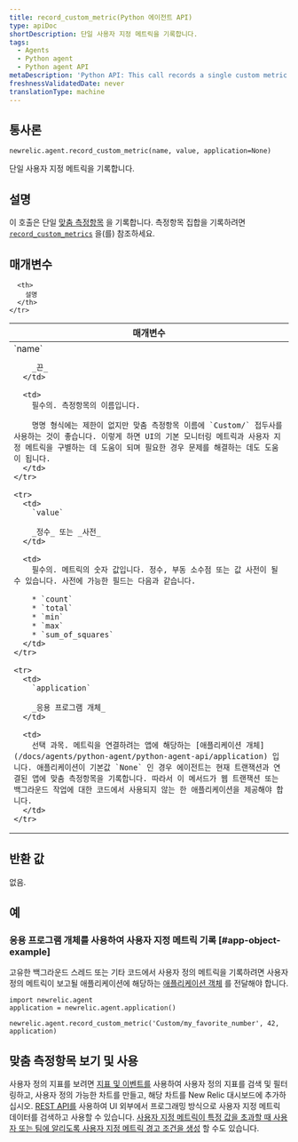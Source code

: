 ```yaml
---
title: record_custom_metric(Python 에이전트 API)
type: apiDoc
shortDescription: 단일 사용자 지정 메트릭을 기록합니다.
tags:
  - Agents
  - Python agent
  - Python agent API
metaDescription: 'Python API: This call records a single custom metric.'
freshnessValidatedDate: never
translationType: machine
---
```


## 통사론

```PY
newrelic.agent.record_custom_metric(name, value, application=None)
```

단일 사용자 지정 메트릭을 기록합니다.

## 설명

이 호출은 단일 [맞춤 측정항목](/docs/agents/manage-apm-agents/agent-data/custom-metrics) 을 기록합니다. 측정항목 집합을 기록하려면 [`record_custom_metrics`](/docs/agents/python-agent/python-agent-api/record_custom_metrics) 을(를) 참조하세요.

## 매개변수

<table>
  <thead>
    <tr>
      <th width="25%">
        매개변수
      </th>

      <th>
        설명
      </th>
    </tr>
  </thead>

  <tbody>
    <tr>
      <td>
        `name`

        _끈_
      </td>

      <td>
        필수의. 측정항목의 이름입니다.

        명명 형식에는 제한이 없지만 맞춤 측정항목 이름에 `Custom/` 접두사를 사용하는 것이 좋습니다. 이렇게 하면 UI의 기본 모니터링 메트릭과 사용자 지정 메트릭을 구별하는 데 도움이 되며 필요한 경우 문제를 해결하는 데도 도움이 됩니다.
      </td>
    </tr>

    <tr>
      <td>
        `value`

        _정수_ 또는 _사전_
      </td>

      <td>
        필수의. 메트릭의 숫자 값입니다. 정수, 부동 소수점 또는 값 사전이 될 수 있습니다. 사전에 가능한 필드는 다음과 같습니다.

        * `count`
        * `total`
        * `min`
        * `max`
        * `sum_of_squares`
      </td>
    </tr>

    <tr>
      <td>
        `application`

        _응용 프로그램 개체_
      </td>

      <td>
        선택 과목. 메트릭을 연결하려는 앱에 해당하는 [애플리케이션 개체](/docs/agents/python-agent/python-agent-api/application) 입니다. 애플리케이션이 기본값 `None` 인 경우 에이전트는 현재 트랜잭션과 연결된 앱에 맞춤 측정항목을 기록합니다. 따라서 이 메서드가 웹 트랜잭션 또는 백그라운드 작업에 대한 코드에서 사용되지 않는 한 애플리케이션을 제공해야 합니다.
      </td>
    </tr>
  </tbody>
</table>

## 반환 값

없음.

## 예

### 응용 프로그램 개체를 사용하여 사용자 지정 메트릭 기록 [#app-object-example]

고유한 백그라운드 스레드 또는 기타 코드에서 사용자 정의 메트릭을 기록하려면 사용자 정의 메트릭이 보고될 애플리케이션에 해당하는 [애플리케이션 객체](/docs/agents/python-agent/python-agent-api/application) 를 전달해야 합니다.

```PY
import newrelic.agent
application = newrelic.agent.application()

newrelic.agent.record_custom_metric('Custom/my_favorite_number', 42, application)
```

## 맞춤 측정항목 보기 및 사용

사용자 정의 지표를 보려면 [지표 및 이벤트를](/docs/query-your-data/explore-query-data/data-explorer/introduction-data-explorer) 사용하여 사용자 정의 지표를 검색 및 필터링하고, 사용자 정의 가능한 차트를 만들고, 해당 차트를 New Relic 대시보드에 추가하십시오. [REST API를](/docs/apis/rest-api-v2/requirements/new-relic-rest-api-v2-getting-started) 사용하여 UI 외부에서 프로그래밍 방식으로 사용자 지정 메트릭 데이터를 검색하고 사용할 수 있습니다. [사용자 지정 메트릭이 특정 값을 초과할 때 사용자 또는 팀에 알리도록 사용자 지정 메트릭 경고 조건을 생성](/docs/alerts/new-relic-alerts/configuring-alert-policies/define-custom-metrics-alert-condition) 할 수도 있습니다.